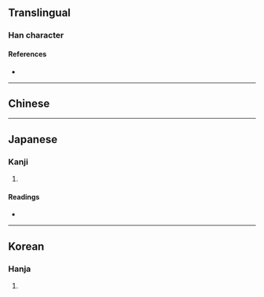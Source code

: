 {{also|棄}}
{{character info}}
==Translingual==

===Han character===
{{Han char|rn=55|rad=廾|as=04|sn=7|four=|canj=YIT|ids=⿱𠫓廾}}

====References====
* {{Han ref|kx=0353.150|dkj=09594|dj=0668.150|hdz=10515.080|uh=5F03|ud=24323}}

----

==Chinese==
{{zh-see|棄|sv}}

----

==Japanese==

===Kanji===
{{ja-kanji|grade=|rs=廾04}}

# {{rfdef|ja|sort=廾04}}

====Readings====
* {{ja-readings|on=き|kun=すて-る}}

----

==Korean==

===Hanja===
{{ko-hanja|hangeul=기|eumhun=|rv=gi|mr=ki|y=ki}}

# {{rfdef|ko|sort=廾04}}